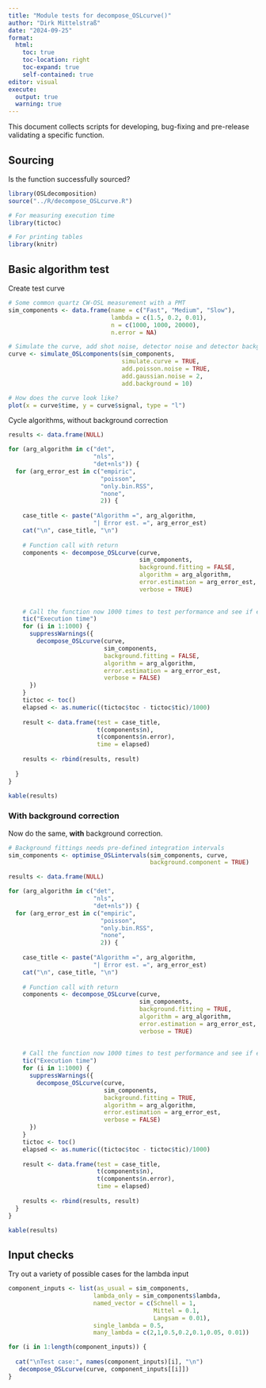 ```yaml
---
title: "Module tests for decompose_OSLcurve()"
author: "Dirk Mittelstraß"
date: "2024-09-25"
format:
  html:
    toc: true
    toc-location: right
    toc-expand: true
    self-contained: true
editor: visual
execute:
  output: true
  warning: true
---
```


This document collects scripts for developing, bug-fixing and pre-release validating a specific function.

## Sourcing

Is the function successfully sourced?

```r

library(OSLdecomposition)
source("../R/decompose_OSLcurve.R")

# For measuring execution time
library(tictoc)

# For printing tables
library(knitr)
```

## Basic algorithm test

Create test curve

```r

# Some common quartz CW-OSL measurement with a PMT
sim_components <- data.frame(name = c("Fast", "Medium", "Slow"),
                             lambda = c(1.5, 0.2, 0.01), 
                             n = c(1000, 1000, 20000),
                             n.error = NA)

# Simulate the curve, add shot noise, detector noise and detector background
curve <- simulate_OSLcomponents(sim_components, 
                                simulate.curve = TRUE, 
                                add.poisson.noise = TRUE,
                                add.gaussian.noise = 2,
                                add.background = 10)

# How does the curve look like?
plot(x = curve$time, y = curve$signal, type = "l")

```

Cycle algorithms, without background correction

```r

results <- data.frame(NULL)

for (arg_algorithm in c("det", 
                        "nls", 
                        "det+nls")) {
  for (arg_error_est in c("empiric", 
                          "poisson", 
                          "only.bin.RSS", 
                          "none", 
                          2)) {
    
    case_title <- paste("Algorithm =", arg_algorithm,
                        "| Error est. =", arg_error_est)
    cat("\n", case_title, "\n")
    
    # Function call with return
    components <- decompose_OSLcurve(curve,
                                     sim_components,
                                     background.fitting = FALSE,
                                     algorithm = arg_algorithm,
                                     error.estimation = arg_error_est,
                                     verbose = TRUE)
    
    
    # Call the function now 1000 times to test performance and see if errors occur
    tic("Execution time")
    for (i in 1:1000) {
      suppressWarnings({
        decompose_OSLcurve(curve,
                           sim_components,
                           background.fitting = FALSE,
                           algorithm = arg_algorithm,
                           error.estimation = arg_error_est,
                           verbose = FALSE)
      })
    }
    tictoc <- toc()
    elapsed <- as.numeric((tictoc$toc - tictoc$tic)/1000)
    
    result <- data.frame(test = case_title,
                         t(components$n),
                         t(components$n.error),
                         time = elapsed)
    
    results <- rbind(results, result)
    
  }
}

kable(results)
```

### With background correction

Now do the same, **with** background correction.

```r

# Background fittings needs pre-defined integration intervals
sim_components <- optimise_OSLintervals(sim_components, curve, 
                                        background.component = TRUE)

results <- data.frame(NULL)

for (arg_algorithm in c("det", 
                        "nls", 
                        "det+nls")) {
  for (arg_error_est in c("empiric", 
                          "poisson", 
                          "only.bin.RSS", 
                          "none", 
                          2)) {
    
    case_title <- paste("Algorithm =", arg_algorithm,
                        "| Error est. =", arg_error_est)
    cat("\n", case_title, "\n")
    
    # Function call with return
    components <- decompose_OSLcurve(curve,
                                     sim_components,
                                     background.fitting = TRUE,
                                     algorithm = arg_algorithm,
                                     error.estimation = arg_error_est,
                                     verbose = TRUE)
    
    
    # Call the function now 1000 times to test performance and see if errors occur
    tic("Execution time")
    for (i in 1:1000) {
      suppressWarnings({
        decompose_OSLcurve(curve,
                           sim_components,
                           background.fitting = TRUE,
                           algorithm = arg_algorithm,
                           error.estimation = arg_error_est,
                           verbose = FALSE)
      })
    }
    tictoc <- toc()
    elapsed <- as.numeric((tictoc$toc - tictoc$tic)/1000)
    
    result <- data.frame(test = case_title,
                         t(components$n),
                         t(components$n.error),
                         time = elapsed)
    
    results <- rbind(results, result)
  }
}

kable(results)
```

## Input checks

Try out a variety of possible cases for the lambda input

```r

component_inputs <- list(as_usual = sim_components,
                        lambda_only = sim_components$lambda,
                        named_vector = c(Schnell = 1,
                                         Mittel = 0.1,
                                         Langsam = 0.01),
                        single_lambda = 0.5,
                        many_lambda = c(2,1,0.5,0.2,0.1,0.05, 0.01))

for (i in 1:length(component_inputs)) {
  
  cat("\nTest case:", names(component_inputs)[i], "\n")
   decompose_OSLcurve(curve, component_inputs[[i]])
}

```
